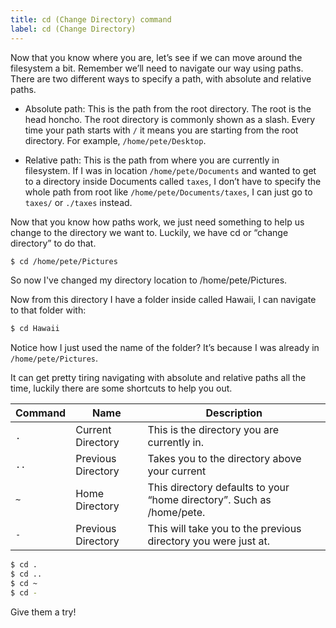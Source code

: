 ```yaml
---
title: cd (Change Directory) command
label: cd (Change Directory)
---
```


Now that you know where you are, let’s see if we can move around the filesystem a bit. Remember we’ll need to navigate our way using paths. There are two different ways to specify a path, with absolute and relative paths.

- Absolute path: This is the path from the root directory. The root is the head honcho. The root directory is commonly
  shown as a slash. Every time your path starts with `/` it means you are starting from the root directory. For
  example, `/home/pete/Desktop`.

- Relative path: This is the path from where you are currently in filesystem. If I was in location
  `/home/pete/Documents` and wanted to get to a directory inside Documents called `taxes`, I don’t have to specify the
  whole path from root like `/home/pete/Documents/taxes`, I can just go to `taxes/` or `./taxes` instead.

Now that you know how paths work, we just need something to help us change to the directory we want to. Luckily, we have cd or “change directory” to do that.

```bash
$ cd /home/pete/Pictures
```

So now I've changed my directory location to /home/pete/Pictures.

Now from this directory I have a folder inside called Hawaii, I can navigate to that folder with:

```bash
$ cd Hawaii
```

Notice how I just used the name of the folder? It’s because I was already in `/home/pete/Pictures`.

It can get pretty tiring navigating with absolute and relative paths all the time, luckily there are some shortcuts to help you out.

<div className="relative overflow-x-auto my-6">

| Command | Name               | Description                                                           |
| ------- | ------------------ | --------------------------------------------------------------------- |
| `.`     | Current Directory  | This is the directory you are currently in.                           |
| `..`    | Previous Directory | Takes you to the directory above your current                         |
| `~`     | Home Directory     | This directory defaults to your “home directory”. Such as /home/pete. |
| `-`     | Previous Directory | This will take you to the previous directory you were just at.        |

</div>

```bash
$ cd .
$ cd ..
$ cd ~
$ cd -
```

Give them a try!

